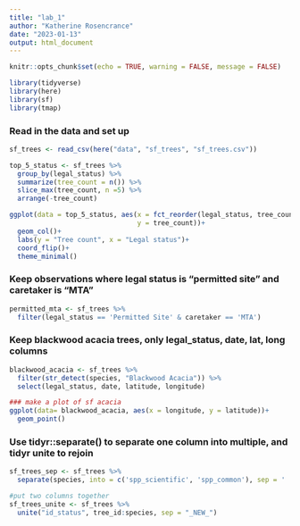 ```yaml
---
title: "lab_1"
author: "Katherine Rosencrance"
date: "2023-01-13"
output: html_document
---
```



```r
knitr::opts_chunk$set(echo = TRUE, warning = FALSE, message = FALSE)

library(tidyverse)
library(here)
library(sf)
library(tmap)
```

### Read in the data and set up
```r
sf_trees <- read_csv(here("data", "sf_trees", "sf_trees.csv"))

top_5_status <- sf_trees %>% 
  group_by(legal_status) %>% 
  summarize(tree_count = n()) %>% 
  slice_max(tree_count, n =5) %>% 
  arrange(-tree_count)

ggplot(data = top_5_status, aes(x = fct_reorder(legal_status, tree_count), 
                                y = tree_count))+
  geom_col()+
  labs(y = "Tree count", x = "Legal status")+
  coord_flip()+
  theme_minimal()
```

### Keep observations where legal status is "permitted site" and caretaker is "MTA"
```r
permitted_mta <- sf_trees %>% 
  filter(legal_status == 'Permitted Site' & caretaker == 'MTA')
```

### Keep blackwood acacia trees, only legal_status, date, lat, long columns 
```r
blackwood_acacia <- sf_trees %>% 
  filter(str_detect(species, "Blackwood Acacia")) %>% 
  select(legal_status, date, latitude, longitude)

### make a plot of sf acacia
ggplot(data= blackwood_acacia, aes(x = longitude, y = latitude))+
  geom_point()

```

### Use tidyr::separate() to separate one column into multiple, and tidyr unite to rejoin

```r
sf_trees_sep <- sf_trees %>% 
  separate(species, into = c('spp_scientific', 'spp_common'), sep = ' :: ')

#put two columns together
sf_trees_unite <- sf_trees %>% 
  unite("id_status", tree_id:species, sep = "_NEW_")
```

